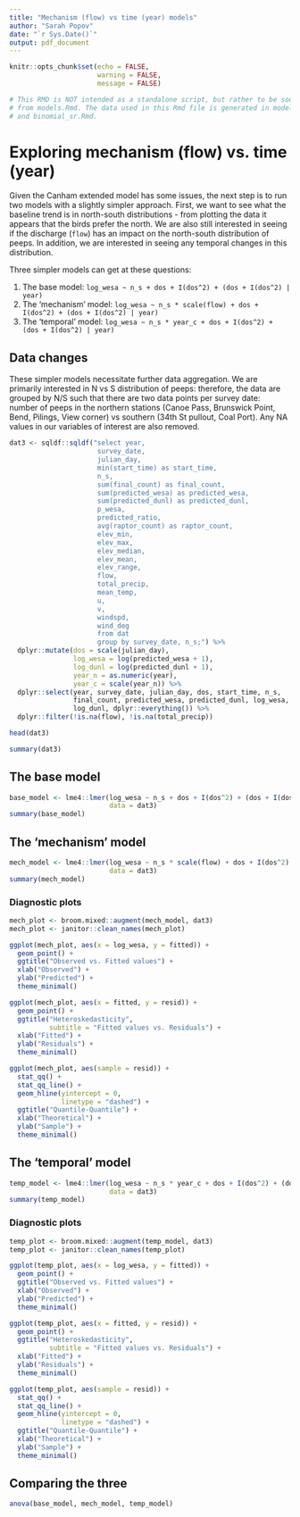 ```yaml
---
title: "Mechanism (flow) vs time (year) models"
author: "Sarah Popov"
date: "`r Sys.Date()`"
output: pdf_document
---
```


```r
knitr::opts_chunk$set(echo = FALSE,
                      warning = FALSE, 
                      message = FALSE)

# This RMD is NOT intended as a standalone script, but rather to be sourced
# from models.Rmd. The data used in this Rmd file is generated in models.Rmd
# and binomial_sr.Rmd.
```

# Exploring mechanism (flow) vs. time (year)

Given the Canham extended model has some issues, the next step is to run two models with a slightly simpler approach. First, we want to see what the baseline trend is in north-south distributions - from plotting the data it appears that the birds prefer the north. We are also still interested in seeing if the discharge (`flow`) has an impact on the north-south distribution of peeps. In addition, we are interested in seeing any temporal changes in this distribution.

Three simpler models can get at these questions:

1. The base model: `log_wesa ~ n_s + dos + I(dos^2) + (dos + I(dos^2) | year)`
2. The 'mechanism' model: `log_wesa ~ n_s * scale(flow) + dos + I(dos^2) + (dos + I(dos^2) | year)`
3. The 'temporal' model: `log_wesa ~ n_s * year_c + dos + I(dos^2) + (dos + I(dos^2) | year)`


## Data changes

These simpler models necessitate further data aggregation. We are primarily interested in N vs S distribution of peeps: therefore, the data are grouped by N/S such that there are two data points per survey date: number of peeps in the northern stations (Canoe Pass, Brunswick Point, Bend, Pilings, View corner) vs southern (34th St pullout, Coal Port). Any NA values in our variables of interest are also removed.

```r
dat3 <- sqldf::sqldf("select year, 
                      survey_date, 
                      julian_day, 
                      min(start_time) as start_time, 
                      n_s, 
                      sum(final_count) as final_count, 
                      sum(predicted_wesa) as predicted_wesa, 
                      sum(predicted_dunl) as predicted_dunl, 
                      p_wesa, 
                      predicted_ratio, 
                      avg(raptor_count) as raptor_count, 
                      elev_min, 
                      elev_max, 
                      elev_median, 
                      elev_mean, 
                      elev_range, 
                      flow, 
                      total_precip, 
                      mean_temp, 
                      u, 
                      v, 
                      windspd, 
                      wind_deg 
                      from dat 
                      group by survey_date, n_s;") %>%
  dplyr::mutate(dos = scale(julian_day),
                log_wesa = log(predicted_wesa + 1),
                log_dunl = log(predicted_dunl + 1),
                year_n = as.numeric(year),
                year_c = scale(year_n)) %>%
  dplyr::select(year, survey_date, julian_day, dos, start_time, n_s,
                final_count, predicted_wesa, predicted_dunl, log_wesa, 
                log_dunl, dplyr::everything()) %>%
  dplyr::filter(!is.na(flow), !is.na(total_precip))
```

```r
head(dat3)
```

```r
summary(dat3)
```

## The base model

```r
base_model <- lme4::lmer(log_wesa ~ n_s + dos + I(dos^2) + (dos + I(dos^2) | year),
                         data = dat3)
summary(base_model)
```

## The 'mechanism' model

```r
mech_model <- lme4::lmer(log_wesa ~ n_s * scale(flow) + dos + I(dos^2) + (dos + I(dos^2) | year),
                         data = dat3)
summary(mech_model)
```

### Diagnostic plots

```r
mech_plot <- broom.mixed::augment(mech_model, dat3)
mech_plot <- janitor::clean_names(mech_plot)
```

```r
ggplot(mech_plot, aes(x = log_wesa, y = fitted)) +
  geom_point() + 
  ggtitle("Observed vs. Fitted values") +
  xlab("Observed") + 
  ylab("Predicted") +
  theme_minimal()
```


```r
ggplot(mech_plot, aes(x = fitted, y = resid)) +
  geom_point() + 
  ggtitle("Heteroskedasticity",
          subtitle = "Fitted values vs. Residuals") +
  xlab("Fitted") + 
  ylab("Residuals") +
  theme_minimal()
```


```r
ggplot(mech_plot, aes(sample = resid)) +
  stat_qq() + 
  stat_qq_line() +
  geom_hline(yintercept = 0,
             linetype = "dashed") +
  ggtitle("Quantile-Quantile") +
  xlab("Theoretical") + 
  ylab("Sample") +
  theme_minimal()
```


## The 'temporal' model

```r
temp_model <- lme4::lmer(log_wesa ~ n_s * year_c + dos + I(dos^2) + (dos + I(dos^2) | year),
                         data = dat3)
summary(temp_model)
```

### Diagnostic plots

```r
temp_plot <- broom.mixed::augment(temp_model, dat3)
temp_plot <- janitor::clean_names(temp_plot)
```

```r
ggplot(temp_plot, aes(x = log_wesa, y = fitted)) +
  geom_point() + 
  ggtitle("Observed vs. Fitted values") +
  xlab("Observed") + 
  ylab("Predicted") +
  theme_minimal()
```


```r
ggplot(temp_plot, aes(x = fitted, y = resid)) +
  geom_point() + 
  ggtitle("Heteroskedasticity",
          subtitle = "Fitted values vs. Residuals") +
  xlab("Fitted") + 
  ylab("Residuals") +
  theme_minimal()
```


```r
ggplot(temp_plot, aes(sample = resid)) +
  stat_qq() + 
  stat_qq_line() +
  geom_hline(yintercept = 0,
             linetype = "dashed") +
  ggtitle("Quantile-Quantile") +
  xlab("Theoretical") + 
  ylab("Sample") +
  theme_minimal()
```

## Comparing the three

```r
anova(base_model, mech_model, temp_model)
```